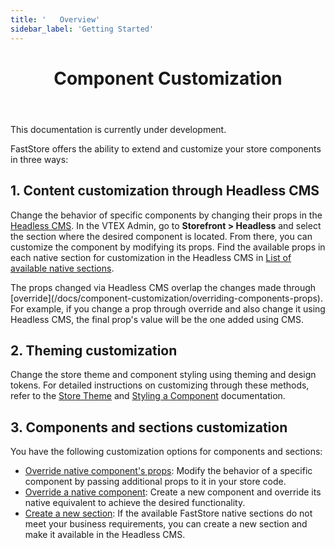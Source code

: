 ```yaml
---
title: '   Overview'
sidebar_label: 'Getting Started'
---
```



<header>

# Component Customization

</header>

<Callout type="warning" emoji="⚠️">
  This documentation is currently under development.
</Callout>

FastStore offers the ability to extend and customize your store components in three ways:

## 1. Content customization through Headless CMS

Change the behavior of specific components by changing their props in the [Headless CMS](/docs/headless-cms-overview/overview-headless-cms).
In the VTEX Admin, go to **Storefront > Headless** and select the section where the desired component is located.
From there, you can customize the component by modifying its props. Find the available props in each native section for customization in the Headless CMS in [List of available native sections](/docs/reference-guides/list-of-available-native-sections).

<Callout type="warning" emoji="⚠️">
  The props changed via Headless CMS overlap the changes made through
  [override](/docs/component-customization/overriding-components-props). For
  example, if you change a prop through override and also change it using
  Headless CMS, the final prop's value will be the one added using CMS.
</Callout>

## 2. Theming customization

Change the store theme and component styling using theming and design tokens. For detailed instructions on customizing through these methods, refer to the [Store Theme](/docs/themes/midnight) and [Styling a Component](/docs/getting-started/2-setting-up-the-project#customizing-a-component-optional) documentation.

## 3. Components and sections customization

You have the following customization options for components and sections:

- [Override native component's props](docs/component-customization/overriding-components-props): Modify the behavior of a specific component by passing additional props to it in your store code.
- [Override a native component](/docs/component-customization/overriding-a-native-component): Create a new component and override its native equivalent to achieve the desired functionality.
- [Create a new section](/docs/component-customization/creating-a-new-section): If the available FastStore native sections do not meet your business requirements, you can create a new section and make it available in the Headless CMS.
